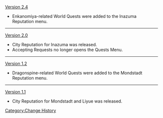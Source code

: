 [[Version 2.4]]
* Enkanomiya-related World Quests were added to the Inazuma Reputation menu.
----
[[Version 2.0]]
* City Reputation for Inazuma was released.
* Accepting Requests no longer opens the Quests Menu.
----
[[Version 1.2]]
* Dragonspine-related World Quests were added to the Mondstadt Reputation menu.
----
[[Version 1.1]]
* City Reputation for Mondstadt and Liyue was released.
<noinclude>[[Category:Change History]]</noinclude>